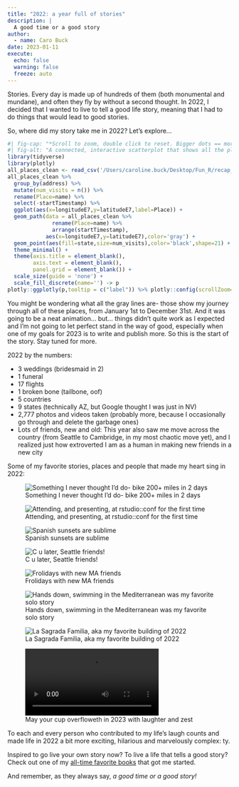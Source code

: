 ```yaml
---
title: "2022: a year full of stories"
description: |
  A good time or a good story
author:
  - name: Caro Buck
date: 2023-01-11
execute:
  echo: false
  warning: false
  freeze: auto 
---
```

::: {.column-page}

Stories. Every day is made up of hundreds of them (both monumental and mundane), and often they fly by without a second thought. In 2022, I decided that I wanted to live to tell a good life story, meaning that I had to do things that would lead to good stories. 

So, where did my story take me in 2022? Let's explore...


```r
#| fig-cap: "*Scroll to zoom, double click to reset. Bigger dots == more visits.*"
#| fig-alt: "A connected, interactive scatterplot that shows all the places Caro visited in 2022."
library(tidyverse)
library(plotly)
all_places_clean <- read_csv('/Users/caroline.buck/Desktop/Fun_R/recap_2022/all_places_clean.csv')
all_places_clean %>%
  group_by(address) %>%
  mutate(num_visits = n()) %>%
  rename(Place=name) %>%
  select(-startTimestamp) %>%
  ggplot(aes(x=longitudeE7,y=latitudeE7,label=Place)) +
  geom_path(data = all_places_clean %>% 
              rename(Place=name) %>%
              arrange(startTimestamp),
            aes(x=longitudeE7,y=latitudeE7),color='gray') +
  geom_point(aes(fill=state,size=num_visits),color='black',shape=21) +
  theme_minimal() +
  theme(axis.title = element_blank(),
        axis.text = element_blank(),
        panel.grid = element_blank()) +
  scale_size(guide = 'none') +
  scale_fill_discrete(name='') -> p
plotly::ggplotly(p,tooltip = c("label")) %>% plotly::config(scrollZoom=TRUE)
```
:::


You might be wondering what all the gray lines are- those show my journey through all of these places, from January 1st to December 31st. And it was going to be a neat animation... but... things didn't quite work as I expected and I'm not going to let perfect stand in the way of good, especially when one of my goals for 2023 is to write and publish more. So this is the start of the story. Stay tuned for more. 

2022 by the numbers:

* 3 weddings (bridesmaid in 2)
* 1 funeral
* 17 flights
* 1 broken bone (tailbone, oof)
* 5 countries
* 9 states (technically AZ, but Google thought I was just in NV)
* 2,777 photos and videos taken (probably more, because I occasionally go through and delete the garbage ones)
* Lots of friends, new and old: This year also saw me move across the country (from Seattle to Cambridge, in my most chaotic move yet), and I realized just how extroverted I am as a human in making new friends in a new city


Some of my favorite stories, places and people that made my heart sing in 2022:

::: {layout="[[1,1], [1], [1,1], [1,1,1]]"}
![[Something I never thought I'd do- bike 200+ miles in 2 days]{.portfolio}](imgs/2022_recap/stp.jpg){fig-alt="4 young adults, 1 woman and 3 men, posing with their bikes after a long bike ride."}

![[Attending, and presenting, at rstudio::conf for the first time]{.portfolio}](imgs/2022_recap/rconf.jpg){fig-alt="young woman standing in front of backdrop covered with R package hex logos. She looks very excited to be there."}

![[Spanish sunsets are sublime]{.portfolio}](imgs/2022_recap/sagaro.jpg){fig-alt="Panoramic sunset view of the water and beach in S'Agaro Spain"}

![[C u later, Seattle friends!]{.portfolio}](imgs/2022_recap/culater.jpg){fig-alt="Silly group photo of lots of friends"}

![[Frolidays with new MA friends]{.portfolio}](imgs/2022_recap/frolidays.jpg){fig-alt="Silly group photo of lots of friends"}

![[Hands down, swimming in the Mediterranean was my favorite solo story]{.portfolio}](imgs/2022_recap/sea.jpg){fig-alt="A picture of blue-grean Mediterranean sea, with rocks and plants in an inlet"}

![[La Sagrada Familia, aka my favorite building of 2022]{.portfolio}](imgs/2022_recap/sagrada.jpg){fig-alt="Picture of interior of La Sagrada Familia, with soaring ceilings and light streaming in through colored stained glass windows."}

![[May your cup overfloweth in 2023 with laughter and zest]{.portfolio}](imgs/2022_recap/ice.mp4){fig-alt="video of woman pouring & spilling ice over a full glass"}
:::

To each and every person who contributed to my life's laugh counts and made life in 2022 a bit more exciting, hilarious and marvelously complex: ty. 

Inspired to go live your own story now? To live a life that tells a good story? Check out one of my [all-time favorite books](https://www.goodreads.com/book/show/1999475.A_Million_Miles_in_a_Thousand_Years) that got me started.

And remember, as they always say, *a good time or a good story!*
